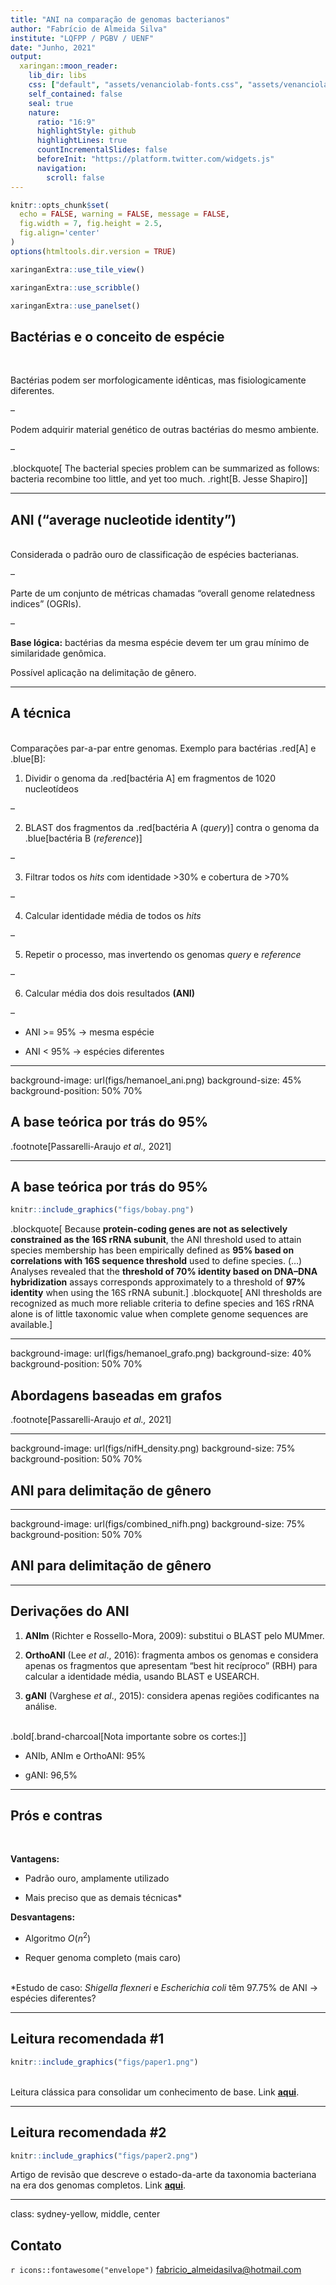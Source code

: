 ```yaml
---
title: "ANI na comparação de genomas bacterianos"
author: "Fabrício de Almeida Silva"
institute: "LQFPP / PGBV / UENF"
date: "Junho, 2021"
output:
  xaringan::moon_reader:
    lib_dir: libs
    css: ["default", "assets/venanciolab-fonts.css", "assets/venanciolab.css"]
    self_contained: false
    seal: true
    nature:
      ratio: "16:9"
      highlightStyle: github
      highlightLines: true
      countIncrementalSlides: false
      beforeInit: "https://platform.twitter.com/widgets.js"
      navigation:
        scroll: false
---
```



```r
knitr::opts_chunk$set(
  echo = FALSE, warning = FALSE, message = FALSE,
  fig.width = 7, fig.height = 2.5, 
  fig.align='center'
)
options(htmltools.dir.version = TRUE)
```

```r
xaringanExtra::use_tile_view()
```

```r
xaringanExtra::use_scribble()
```

```r
xaringanExtra::use_panelset()
```

## Bactérias e o conceito de espécie

<br />

Bactérias podem ser morfologicamente idênticas, mas fisiologicamente diferentes.

--

Podem adquirir material genético de outras bactérias do mesmo ambiente.

--

.blockquote[
The bacterial species problem can be summarized as follows: bacteria recombine too little, and yet too much.
.right[B. Jesse Shapiro]
]

---

## ANI ("average nucleotide identity")

<br />
Considerada o padrão ouro de classificação de espécies bacterianas.

--

Parte de um conjunto de métricas chamadas "overall genome relatedness indices" (OGRIs).

--

**Base lógica:** bactérias da mesma espécie devem ter um grau mínimo de similaridade genômica.

Possível aplicação na delimitação de gênero. 

---

## A técnica

<br />
Comparações par-a-par entre genomas. Exemplo para bactérias .red[A] e .blue[B]:

1. Dividir o genoma da .red[bactéria A] em fragmentos de 1020 nucleotídeos

--

2. BLAST dos fragmentos da .red[bactéria A (*query*)] contra o genoma da .blue[bactéria B (*reference*)]

--

3. Filtrar todos os *hits* com identidade >30% e cobertura de >70%

--

4. Calcular identidade média de todos os *hits*

--

5. Repetir o processo, mas invertendo os genomas *query* e *reference*

--

6. Calcular média dos dois resultados **(ANI)**

--

- ANI >= 95% &rarr; mesma espécie

- ANI < 95% &rarr; espécies diferentes

---

background-image: url(figs/hemanoel_ani.png)
background-size: 45%
background-position: 50% 70%

## A base teórica por trás do 95%

.footnote[Passarelli-Araujo *et al.,* 2021]

---

## A base teórica por trás do 95%

```r
knitr::include_graphics("figs/bobay.png")
```

.blockquote[
Because **protein-coding genes are not as selectively constrained as the 16S rRNA subunit**, the ANI threshold used to attain species membership has been empirically defined as **95% based on correlations with 16S sequence threshold** used to define species. (...) Analyses revealed that the **threshold of 70% identity based on DNA–DNA hybridization** assays corresponds approximately to a threshold of **97% identity** when using the 16S rRNA subunit.
]
.blockquote[
ANI thresholds are recognized as much more reliable criteria to define species and 16S rRNA alone is of little taxonomic value when complete genome sequences are available.
]

---

background-image: url(figs/hemanoel_grafo.png)
background-size: 40%
background-position: 50% 70%

## Abordagens baseadas em grafos

.footnote[Passarelli-Araujo *et al.,* 2021]

---

background-image: url(figs/nifH_density.png)
background-size: 75%
background-position: 50% 70%

## ANI para delimitação de gênero

---

background-image: url(figs/combined_nifh.png)
background-size: 75%
background-position: 50% 70%

## ANI para delimitação de gênero

---

## Derivações do ANI

1. **ANIm** (Richter e Rossello-Mora, 2009): substitui o BLAST pelo MUMmer.

2. **OrthoANI** (Lee *et al*., 2016): fragmenta ambos os genomas e
considera apenas os fragmentos que apresentam “best hit recíproco" (RBH) para calcular a identidade média, usando BLAST e USEARCH.

3. **gANI** (Varghese *et al*., 2015): considera apenas regiões codificantes na análise.

<br />
.bold[.brand-charcoal[Nota importante sobre os cortes:]]

- ANIb, ANIm e OrthoANI: 95%

- gANI: 96,5%

---

## Prós e contras

<br />

**Vantagens:**

- Padrão ouro, amplamente utilizado

- Mais preciso que as demais técnicas*


**Desvantagens:**

- Algoritmo $O(n^2)$

- Requer genoma completo (mais caro)

<br />
\*Estudo de caso: *Shigella flexneri* e *Escherichia coli* têm 97.75% de ANI &rarr; espécies diferentes?

---

## Leitura recomendada #1

```r
knitr::include_graphics("figs/paper1.png")
```

<br />
Leitura clássica para consolidar um conhecimento de base. Link [**aqui**](https://doi.org/10.1099/ijs.0.64483-0).

---

## Leitura recomendada #2

```r
knitr::include_graphics("figs/paper2.png")
```

Artigo de revisão que descreve o estado-da-arte da taxonomia bacteriana na era dos genomas completos. Link [**aqui**](https://www.nature.com/articles/s41396-021-00941-x).

---

class: sydney-yellow, middle, center

## Contato

`r icons::fontawesome("envelope")`  [fabricio_almeidasilva@hotmail.com](mailto:fabricio_almeidasilva@hotmail.com)

